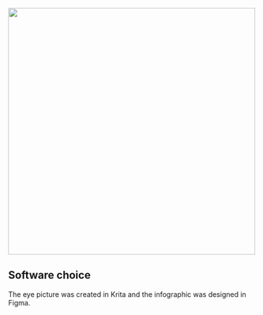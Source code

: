 ![](eye_care_infographic.png){width=500}

## Software choice
The eye picture was created in Krita and the infographic was designed in Figma.